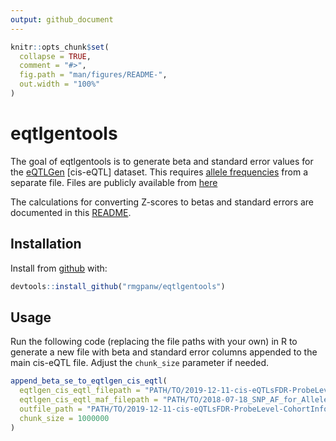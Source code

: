 ```yaml
---
output: github_document
---
```


<!-- README.md is generated from README.Rmd. Please edit that file -->

```r
knitr::opts_chunk$set(
  collapse = TRUE,
  comment = "#>",
  fig.path = "man/figures/README-",
  out.width = "100%"
)
```

# eqtlgentools

<!-- badges: start -->
<!-- badges: end -->

The goal of eqtlgentools is to generate beta and standard error values for the [eQTLGen](https://www.eqtlgen.org/) [cis-eQTL] dataset. This requires [allele frequencies](https://molgenis26.gcc.rug.nl/downloads/eqtlgen/cis-eqtl/README_allele_frequency) from a separate file. Files are publicly available from [here](https://www.eqtlgen.org/cis-eqtls.html)

The calculations for converting Z-scores to betas and standard errors are documented in this [README](https://molgenis26.gcc.rug.nl/downloads/eqtlgen/cis-eqtl/README_allele_frequency).

## Installation

Install from [github](https://github.com/rmgpanw/eqtlgentools) with:

```r
devtools::install_github("rmgpanw/eqtlgentools")
```

## Usage

Run the following code (replacing the file paths with your own) in R to generate a new file with beta and standard error columns appended to the main cis-eQTL file. Adjust the `chunk_size` parameter if needed.

```r
append_beta_se_to_eqtlgen_cis_eqtl(
  eqtlgen_cis_eqtl_filepath = "PATH/TO/2019-12-11-cis-eQTLsFDR-ProbeLevel-CohortInfoRemoved-BonferroniAdded.txt",
  eqtlgen_cis_eqtl_maf_filepath = "PATH/TO/2018-07-18_SNP_AF_for_AlleleB_combined_allele_counts_and_MAF_pos_added.txt",
  outfile_path = "PATH/TO/2019-12-11-cis-eQTLsFDR-ProbeLevel-CohortInfoRemoved-BonferroniAdded-beta-se.txt",
  chunk_size = 1000000
)
```

